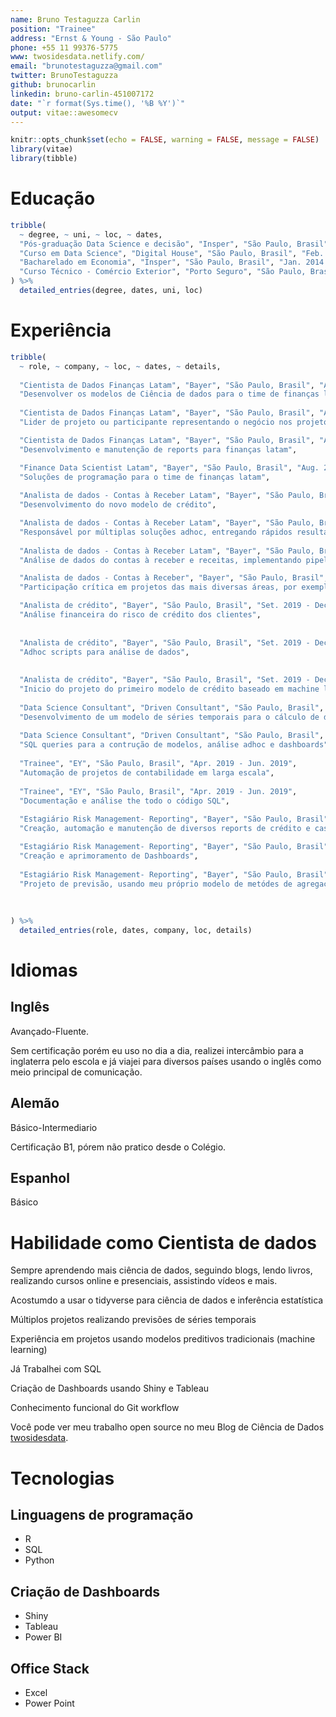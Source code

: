 ```yaml
---
name: Bruno Testaguzza Carlin
position: "Trainee"
address: "Ernst & Young - São Paulo"
phone: +55 11 99376-5775
www: twosidesdata.netlify.com/
email: "brunotestaguzza@gmail.com"
twitter: BrunoTestaguzza
github: brunocarlin
linkedin: bruno-carlin-451007172
date: "`r format(Sys.time(), '%B %Y')`"
output: vitae::awesomecv
---
```


```r
knitr::opts_chunk$set(echo = FALSE, warning = FALSE, message = FALSE)
library(vitae)
library(tibble)
```


# Educação

```r
tribble(
  ~ degree, ~ uni, ~ loc, ~ dates,
  "Pós-graduação Data Science e decisão", "Insper", "São Paulo, Brasil", "Jun. 2019 - Jun. 2021",
  "Curso em Data Science", "Digital House", "São Paulo, Brasil", "Feb. 2019 - May. 2019",
  "Bacharelado em Economia", "Insper", "São Paulo, Brasil", "Jan. 2014 - Dec. 2018",
  "Curso Técnico - Comércio Exterior", "Porto Seguro", "São Paulo, Brasil", "Jan. 2011 - Dec. 2013",
) %>% 
  detailed_entries(degree, dates, uni, loc)
```

<!-- [Pós-graduação Data Science e decisão](https://www.insper.edu.br/pos-graduacao/programas-avancados/programa-avancado-em-data-science-e-decisao/) -->
<!-- [Bacharelado em Economia](https://www.insper.edu.br/graduacao/economia/) -->
<!-- [Cursando Data Science](https://br.digitalhouse.com/curso/data-science/) -->
<!-- [Curso Técnico - Comércio Exterior](https://www.portoseguro.org.br/conteudo/detalhe/currculo-brasileiro/ensino-mdio-comrcio-exterior) -->


# Experiência

```r
tribble(
  ~ role, ~ company, ~ loc, ~ dates, ~ details,
  
  "Cientista de Dados Finanças Latam", "Bayer", "São Paulo, Brasil", "Aug. 2020 - Present",
  "Desenvolver os modelos de Ciência de dados para o time de finanças latam",
  
  "Cientista de Dados Finanças Latam", "Bayer", "São Paulo, Brasil", "Aug. 2020 - Present",
  "Lider de projeto ou participante representando o negócio nos projetos de finanças latam",

  "Cientista de Dados Finanças Latam", "Bayer", "São Paulo, Brasil", "Aug. 2020 - Present",
  "Desenvolvimento e manutenção de reports para finanças latam",

  "Finance Data Scientist Latam", "Bayer", "São Paulo, Brasil", "Aug. 2020 - Present",
  "Soluções de programação para o time de finanças latam",
  
  "Analista de dados - Contas à Receber Latam", "Bayer", "São Paulo, Brasil", "Jan. 2020 - Jul. 2020",
  "Desenvolvimento do novo modelo de crédito",

  "Analista de dados - Contas à Receber Latam", "Bayer", "São Paulo, Brasil", "Jan. 2020 - Jul. 2020",
  "Responsável por múltiplas soluções adhoc, entregando rápidos resultados para a àrea usando de scripts de forma eficiente e confiável",
  
  "Analista de dados - Contas à Receber Latam", "Bayer", "São Paulo, Brasil", "Jan. 2020 - Jul. 2020",
  "Análise de dados do contas à receber e receitas, implementando pipelines da extração dos dados até os dashboards",

  "Analista de dados - Contas à Receber", "Bayer", "São Paulo, Brasil", "Jan. 2020 - Jul. 2020",
  "Participação crítica em projetos das mais diversas áreas, por exemplo, o DataGis da área de crédito e a Ferramenta de pagamentos Online da empresa",

  "Analista de crédito", "Bayer", "São Paulo, Brasil", "Set. 2019 - Dec. 2020",
  "Análise financeira do risco de crédito dos clientes",
  
  
  "Analista de crédito", "Bayer", "São Paulo, Brasil", "Set. 2019 - Dec. 2020",
  "Adhoc scripts para análise de dados",
  
  
  "Analista de crédito", "Bayer", "São Paulo, Brasil", "Set. 2019 - Dec. 2020",
  "Inicio do projeto do primeiro modelo de crédito baseado em machine learning do país",
  
  "Data Science Consultant", "Driven Consultant", "São Paulo, Brasil", "Jul. 2019 - Set. 2019",
  "Desenvolvimento de um modelo de séries temporais para o cálculo de dias de estoque do cliente.",
  
  "Data Science Consultant", "Driven Consultant", "São Paulo, Brasil", "Jul. 2019 - Set. 2019",
  "SQL queries para a contrução de modelos, análise adhoc e dashboards",
  
  "Trainee", "EY", "São Paulo, Brasil", "Apr. 2019 - Jun. 2019",
  "Automação de projetos de contabilidade em larga escala",
  
  "Trainee", "EY", "São Paulo, Brasil", "Apr. 2019 - Jun. 2019",
  "Documentação e análise the todo o código SQL",
  
  "Estagiário Risk Management- Reporting", "Bayer", "São Paulo, Brasil", "Jan. 2018 - Dec 2018",
  "Creação, automação e manutenção de diversos reports de crédito e cash flow",

  "Estagiário Risk Management- Reporting", "Bayer", "São Paulo, Brasil", "Jan. 2018 - Dec 2018",
  "Creação e aprimoramento de Dashboards",
  
  "Estagiário Risk Management- Reporting", "Bayer", "São Paulo, Brasil", "Jan. 2018 - Dec 2018",
  "Projeto de previsão, usando meu próprio modelo de metódes de agregação de séries temporais hierárquicas"
  
  
  
) %>% 
  detailed_entries(role, dates, company, loc, details)
```

# Idiomas

## Inglês

Avançado-Fluente.

Sem certificação porém eu uso no dia a dia, realizei intercâmbio para a inglaterra pelo escola e já viajei para diversos países usando o inglês como meio principal de comunicação.

## Alemão

Básico-Intermediario

Certificação B1, pórem não pratico desde o Colégio.

## Espanhol

Básico


# Habilidade como Cientista de dados


Sempre aprendendo mais ciência de dados, seguindo blogs, lendo livros, realizando cursos online e presenciais, assistindo vídeos e mais.

Acostumdo a usar o tidyverse para ciência de dados e inferência estatística

Múltiplos projetos realizando previsões de séries temporais

Experiência em projetos usando modelos preditivos tradicionais (machine learning)

Já Trabalhei com SQL

Criação de Dashboards usando Shiny e Tableau

Conhecimento funcional do Git workflow

Você pode ver meu trabalho open source no meu Blog de Ciência de Dados [twosidesdata](twosidesdata.netlify.com).


# Tecnologias

## Linguagens de programação

* R
* SQL
* Python

## Criação de Dashboards

* Shiny
* Tableau
* Power BI

## Office Stack

* Excel
* Power Point